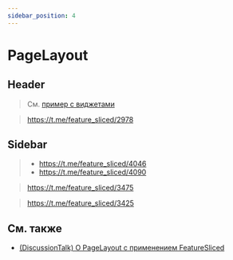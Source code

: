 ```yaml
---
sidebar_position: 4
---
```



# PageLayout

<WIP ticket="174" />

## Header

> См. [пример с виджетами](/docs/reference/layers/widgets#хедер-приложения)

> https://t.me/feature_sliced/2978

## Sidebar

> - https://t.me/feature_sliced/4046
> - https://t.me/feature_sliced/4090

> https://t.me/feature_sliced/3475

> https://t.me/feature_sliced/3425

## См. также

- [(DiscussionTalk) О PageLayout с применением FeatureSliced](https://youtu.be/b_nBvHWqxP8?t=4452)

